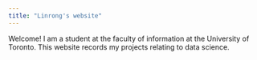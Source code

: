 ```yaml
---
title: "Linrong's website"
---
```


Welcome! I am a student at the faculty of information at the University of Toronto. This website records my projects relating to data science.
